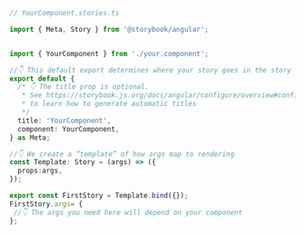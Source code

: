 ```ts
// YourComponent.stories.ts

import { Meta, Story } from '@storybook/angular';


import { YourComponent } from './your.component';

//👇 This default export determines where your story goes in the story list
export default {
  /* 👇 The title prop is optional.
   * See https://storybook.js.org/docs/angular/configure/overview#configure-story-loading
   * to learn how to generate automatic titles
   */
  title: 'YourComponent',
  component: YourComponent,
} as Meta;

//👇 We create a “template” of how args map to rendering
const Template: Story = (args) => ({
  props:args,
});

export const FirstStory = Template.bind({});
FirstStory.args= {
 //👇 The args you need here will depend on your component
};
```